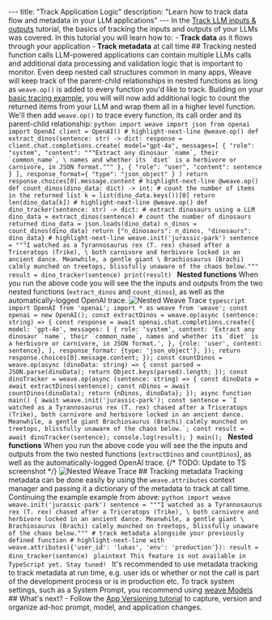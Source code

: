 --- title: "Track Application Logic" description: "Learn how to track data flow and metadata in your LLM applications" --- In the [Track LLM inputs & outputs](/quickstart) tutorial, the basics of tracking the inputs and outputs of your LLMs was covered. In this tutorial you will learn how to: - **Track data** as it flows through your application - **Track metadata** at call time ## Tracking nested function calls LLM-powered applications can contain multiple LLMs calls and additional data processing and validation logic that is important to monitor. Even deep nested call structures common in many apps, Weave will keep track of the parent-child relationships in nested functions as long as `weave.op()` is added to every function you'd like to track. Building on your [basic tracing example](/quickstart), you will will now add additional logic to count the returned items from your LLM and wrap them all in a higher level function. We'll then add `weave.op()` to trace every function, its call order and its parent-child relationship: <Tabs> <Tab title="Python"> ```python import weave import json from openai import OpenAI client = OpenAI() # highlight-next-line @weave.op() def extract_dinos(sentence: str) -> dict: response = client.chat.completions.create( model="gpt-4o", messages=[ { "role": "system", "content": """Extract any dinosaur `name`, their `common_name`, \ names and whether its `diet` is a herbivore or carnivore, in JSON format.""" }, { "role": "user", "content": sentence } ], response_format={ "type": "json_object" } ) return response.choices[0].message.content # highlight-next-line @weave.op() def count_dinos(dino_data: dict) -> int: # count the number of items in the returned list k = list(dino_data.keys())[0] return len(dino_data[k]) # highlight-next-line @weave.op() def dino_tracker(sentence: str) -> dict: # extract dinosaurs using a LLM dino_data = extract_dinos(sentence) # count the number of dinosaurs returned dino_data = json.loads(dino_data) n_dinos = count_dinos(dino_data) return {"n_dinosaurs": n_dinos, "dinosaurs": dino_data} # highlight-next-line weave.init('jurassic-park') sentence = """I watched as a Tyrannosaurus rex (T. rex) chased after a Triceratops (Trike), \ both carnivore and herbivore locked in an ancient dance. Meanwhile, a gentle giant \ Brachiosaurus (Brachi) calmly munched on treetops, blissfully unaware of the chaos below.""" result = dino_tracker(sentence) print(result) ``` **Nested functions** When you run the above code you will see the the inputs and outputs from the two nested functions (`extract_dinos` and `count_dinos`), as well as the automatically-logged OpenAI trace. ![Nested Weave Trace](./images/tutorial_tracing_2_nested_dinos.png) </Tab> <Tab title="TypeScript"> ```typescript import OpenAI from 'openai'; import * as weave from 'weave'; const openai = new OpenAI(); const extractDinos = weave.op(async (sentence: string) => { const response = await openai.chat.completions.create({ model: 'gpt-4o', messages: [ { role: 'system', content: 'Extract any dinosaur `name`, their `common_name`, names and whether its `diet` is a herbivore or carnivore, in JSON format.', }, {role: 'user', content: sentence}, ], response_format: {type: 'json_object'}, }); return response.choices[0].message.content; }); const countDinos = weave.op(async (dinoData: string) => { const parsed = JSON.parse(dinoData); return Object.keys(parsed).length; }); const dinoTracker = weave.op(async (sentence: string) => { const dinoData = await extractDinos(sentence); const nDinos = await countDinos(dinoData); return {nDinos, dinoData}; }); async function main() { await weave.init('jurassic-park'); const sentence = `I watched as a Tyrannosaurus rex (T. rex) chased after a Triceratops (Trike), both carnivore and herbivore locked in an ancient dance. Meanwhile, a gentle giant Brachiosaurus (Brachi) calmly munched on treetops, blissfully unaware of the chaos below.`; const result = await dinoTracker(sentence); console.log(result); } main(); ``` **Nested functions** When you run the above code you will see the the inputs and outputs from the two nested functions (`extractDinos` and `countDinos`), as well as the automatically-logged OpenAI trace. {/* TODO: Update to TS screenshot */} ![Nested Weave Trace](./images/tutorial_tracing_2_nested_dinos.png) </Tab> </Tabs> ## Tracking metadata Tracking metadata can be done easily by using the `weave.attributes` context manager and passing it a dictionary of the metadata to track at call time. Continuing the example example from above: <Tabs> <Tab title="Python"> ```python import weave weave.init('jurassic-park') sentence = """I watched as a Tyrannosaurus rex (T. rex) chased after a Triceratops (Trike), \ both carnivore and herbivore locked in an ancient dance. Meanwhile, a gentle giant \ Brachiosaurus (Brachi) calmly munched on treetops, blissfully unaware of the chaos below.""" # track metadata alongside your previously defined function # highlight-next-line with weave.attributes({'user_id': 'lukas', 'env': 'production'}): result = dino_tracker(sentence) ``` </Tab> <Tab title="TypeScript"> ```plaintext This feature is not available in TypeScript yet. Stay tuned! ``` </Tab> </Tabs> <Note> It's recommended to use metadata tracking to track metadata at run time, e.g. user ids or whether or not the call is part of the development process or is in production etc. To track system settings, such as a System Prompt, you recommend using [weave Models](guides/core-types/models) </Note> ## What's next? - Follow the [App Versioning tutorial](/tutorial-weave_models) to capture, version and organize ad-hoc prompt, model, and application changes.